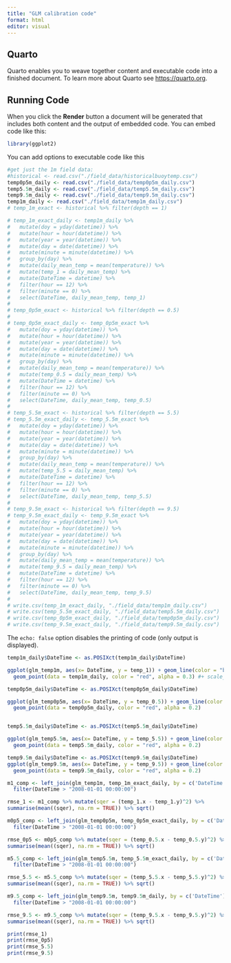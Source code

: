 ```yaml
---
title: "GLM calibration code"
format: html
editor: visual
---
```


## Quarto

Quarto enables you to weave together content and executable code into a finished document. To learn more about Quarto see <https://quarto.org>.

## Running Code

When you click the **Render** button a document will be generated that includes both content and the output of embedded code. You can embed code like this:

```r
library(ggplot2)
```

You can add options to executable code like this

```r

#get just the 1m field data:
#historical <- read.csv("./field_data/historicalbuoytemp.csv")
temp0p5m_daily <- read.csv("./field_data/temp0p5m_daily.csv")
temp5.5m_daily <- read.csv("./field_data/temp5.5m_daily.csv")
temp9.5m_daily <- read.csv("./field_data/temp9.5m_daily.csv")
temp1m_daily <- read.csv("./field_data/temp1m_daily.csv")
# temp_1m_exact <- historical %>% filter(depth == 1)

# temp_1m_exact_daily <- temp1m_daily %>% 
#   mutate(doy = yday(datetime)) %>% 
#   mutate(hour = hour(datetime)) %>% 
#   mutate(year = year(datetime)) %>% 
#   mutate(day = date(datetime)) %>% 
#   mutate(minute = minute(datetime)) %>% 
#   group_by(day) %>% 
#   mutate(daily_mean_temp = mean(temperature)) %>% 
#   mutate(temp_1 = daily_mean_temp) %>% 
#   mutate(DateTime = datetime) %>% 
#   filter(hour == 12) %>% 
#   filter(minute == 0) %>% 
#   select(DateTime, daily_mean_temp, temp_1) 
# 
# temp_0p5m_exact <- historical %>% filter(depth == 0.5)
# 
# temp_0p5m_exact_daily <- temp_0p5m_exact %>% 
#   mutate(doy = yday(datetime)) %>% 
#   mutate(hour = hour(datetime)) %>% 
#   mutate(year = year(datetime)) %>% 
#   mutate(day = date(datetime)) %>% 
#   mutate(minute = minute(datetime)) %>% 
#   group_by(day) %>% 
#   mutate(daily_mean_temp = mean(temperature)) %>% 
#   mutate(temp_0.5 = daily_mean_temp) %>% 
#   mutate(DateTime = datetime) %>% 
#   filter(hour == 12) %>% 
#   filter(minute == 0) %>% 
#   select(DateTime, daily_mean_temp, temp_0.5) 
#   
# temp_5.5m_exact <- historical %>% filter(depth == 5.5)
# temp_5.5m_exact_daily <- temp_5.5m_exact %>% 
#   mutate(doy = yday(datetime)) %>% 
#   mutate(hour = hour(datetime)) %>% 
#   mutate(year = year(datetime)) %>% 
#   mutate(day = date(datetime)) %>% 
#   mutate(minute = minute(datetime)) %>% 
#   group_by(day) %>% 
#   mutate(daily_mean_temp = mean(temperature)) %>% 
#   mutate(temp_5.5 = daily_mean_temp) %>% 
#   mutate(DateTime = datetime) %>% 
#   filter(hour == 12) %>% 
#   filter(minute == 0) %>% 
#   select(DateTime, daily_mean_temp, temp_5.5) 
# 
# temp_9.5m_exact <- historical %>% filter(depth == 9.5)
# temp_9.5m_exact_daily <- temp_9.5m_exact %>% 
#   mutate(doy = yday(datetime)) %>% 
#   mutate(hour = hour(datetime)) %>% 
#   mutate(year = year(datetime)) %>% 
#   mutate(day = date(datetime)) %>% 
#   mutate(minute = minute(datetime)) %>% 
#   group_by(day) %>% 
#   mutate(daily_mean_temp = mean(temperature)) %>% 
#   mutate(temp_9.5 = daily_mean_temp) %>% 
#   mutate(DateTime = datetime) %>% 
#   filter(hour == 12) %>% 
#   filter(minute == 0) %>% 
#   select(DateTime, daily_mean_temp, temp_9.5) 
#   
# write.csv(temp_1m_exact_daily, "./field_data/temp1m_daily.csv")
# write.csv(temp_5.5m_exact_daily, "./field_data/temp5.5m_daily.csv")
# write.csv(temp_0p5m_exact_daily, "./field_data/temp0p5m_daily.csv")
# write.csv(temp_9.5m_exact_daily, "./field_data/temp9.5m_daily.csv")

```

The `echo: false` option disables the printing of code (only output is displayed).

```r
temp1m_daily$DateTime <- as.POSIXct(temp1m_daily$DateTime)

ggplot(glm_temp1m, aes(x= DateTime, y = temp_1)) + geom_line(color = "black", linewidth = 1) + 
  geom_point(data = temp1m_daily, color = "red", alpha = 0.3) #+ scale_x_date(date_labels = "%b-%d-%Y")

temp0p5m_daily$DateTime <- as.POSIXct(temp0p5m_daily$DateTime)

ggplot(glm_temp0p5m, aes(x= DateTime, y = temp_0.5)) + geom_line(color = "black", linewidth = 1) + 
  geom_point(data = temp0p5m_daily, color = "red", alpha = 0.2)


temp5.5m_daily$DateTime <- as.POSIXct(temp5.5m_daily$DateTime)

ggplot(glm_temp5.5m, aes(x= DateTime, y = temp_5.5)) + geom_line(color = "black", linewidth = 1) + 
  geom_point(data = temp5.5m_daily, color = "red", alpha = 0.2)

temp9.5m_daily$DateTime <- as.POSIXct(temp9.5m_daily$DateTime)
ggplot(glm_temp9.5m, aes(x= DateTime, y = temp_9.5)) + geom_line(color = "black", linewidth = 1) + 
  geom_point(data = temp9.5m_daily, color = "red", alpha = 0.2)


```

```r

m1_comp <- left_join(glm_temp1m, temp_1m_exact_daily, by = c('DateTime')) %>% 
  filter(DateTime > "2008-01-01 00:00:00")

rmse_1 <- m1_comp %>% mutate(sqer = (temp_1.x - temp_1.y)^2) %>% 
summarise(mean((sqer), na.rm = TRUE)) %>% sqrt()

m0p5_comp <- left_join(glm_temp0p5m, temp_0p5m_exact_daily, by = c('DateTime')) %>% 
  filter(DateTime > "2008-01-01 00:00:00")

rmse_0p5 <- m0p5_comp %>% mutate(sqer = (temp_0.5.x - temp_0.5.y)^2) %>% 
summarise(mean((sqer), na.rm = TRUE)) %>% sqrt()

m5.5_comp <- left_join(glm_temp5.5m, temp_5.5m_exact_daily, by = c('DateTime')) %>% 
  filter(DateTime > "2008-01-01 00:00:00")

rmse_5.5 <- m5.5_comp %>% mutate(sqer = (temp_5.5.x - temp_5.5.y)^2) %>% 
summarise(mean((sqer), na.rm = TRUE)) %>% sqrt()

m9.5_comp <- left_join(glm_temp9.5m, temp9.5m_daily, by = c('DateTime')) %>% 
  filter(DateTime > "2008-01-01 00:00:00")

rmse_9.5 <- m9.5_comp %>% mutate(sqer = (temp_9.5.x - temp_9.5.y)^2) %>% 
summarise(mean((sqer), na.rm = TRUE)) %>% sqrt()

print(rmse_1)
print(rmse_0p5)
print(rmse_5.5)
print(rmse_9.5)
```
